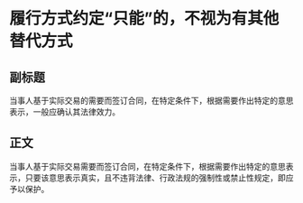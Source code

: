 # 履行方式约定“只能”的，不视为有其他替代方式
## 副标题
当事人基于实际交易的需要而签订合同，在特定条件下，根据需要作出特定的意思表示，一般应确认其法律效力。
## 正文
当事人基于实际交易需要而签订合同，在特定条件下，根据需要作出特定的意思表示，只要该意思表示真实，且不违背法律、行政法规的强制性或禁止性规定，即应予以保护。